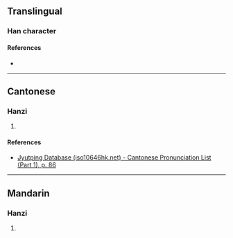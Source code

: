 {{character info/new}}
==Translingual==

===Han character===
{{Han char|rn=32|rad=土|as=04|sn=7|four=|canj=MMUG|ids=⿱元土}}

====References====
* {{Han ref|kx=0226.100|dkj=04943|dj=0461.100|hdz=10421.080|uh=5756|ud=22358}}

----

==Cantonese==

===Hanzi===
{{yue-hanzi|jyut=[[gei6]]|y=gei6}}

# {{rfdef|yue|sort=土04}}

====References====
* [http://www.iso10646hk.net/jp/document/download.jsp Jyutping Database (iso10646hk.net) - Cantonese Pronunciation List (Part 1), p. 86]

----

==Mandarin==

===Hanzi===
{{cmn-hanzi|pin=[[jì]] ([[ji4]])|wg=chi<sup>4</sup>}}

# {{rfdef|cmn|sort=土04}}